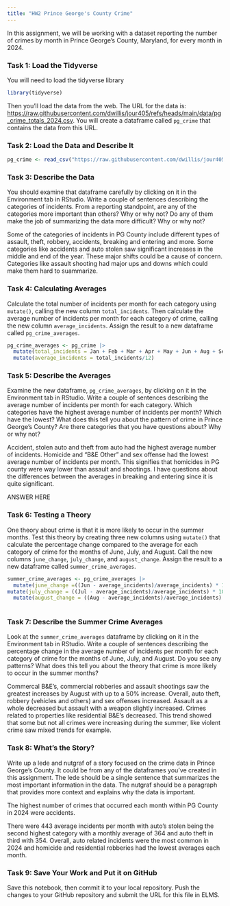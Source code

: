 ```yaml
---
title: "HW2 Prince George's County Crime"
---
```


In this assignment, we will be working with a dataset reporting the number of crimes by month in Prince George's County, Maryland, for every month in 2024.

### Task 1: Load the Tidyverse

You will need to load the tidyverse library

```r
library(tidyverse)
```

Then you'll load the data from the web. The URL for the data is: <https://raw.githubusercontent.com/dwillis/jour405/refs/heads/main/data/pg_crime_totals_2024.csv>. You will create a dataframe called `pg_crime` that contains the data from this URL.

### Task 2: Load the Data and Describe It

```r
pg_crime <- read_csv("https://raw.githubusercontent.com/dwillis/jour405/refs/heads/main/data/pg_crime_totals_2024.csv")

```

### Task 3: Describe the Data

You should examine that dataframe carefully by clicking on it in the Environment tab in RStudio. Write a couple of sentences describing the categories of incidents. From a reporting standpoint, are any of the categories more important than others? Why or why not? Do any of them make the job of summarizing the data more difficult? Why or why not?

Some of the categories of incidents in PG County include different types of assault, theft, robbery, accidents, breaking and entering and more. Some categories like accidents and auto stolen saw significant increases in the middle and end of the year. These major shifts could be a cause of concern. Categories like assault shooting had major ups and downs which could make them hard to suammarize.

### Task 4: Calculating Averages

Calculate the total number of incidents per month for each category using `mutate()`, calling the new column `total_incidents`. Then calculate the average number of incidents per month for each category of crime, calling the new column `average_incidents`. Assign the result to a new dataframe called `pg_crime_averages`.

```r
pg_crime_averages <- pg_crime |>
  mutate(total_incidents = Jan + Feb + Mar + Apr + May + Jun + Aug + Sep + Oct + Nov + Dec ) |>
  mutate(average_incidents = total_incidents/12)

```

### Task 5: Describe the Averages

Examine the new dataframe, `pg_crime_averages`, by clicking on it in the Environment tab in RStudio. Write a couple of sentences describing the average number of incidents per month for each category. Which categories have the highest average number of incidents per month? Which have the lowest? What does this tell you about the pattern of crime in Prince George's County? Are there categories that you have questions about? Why or why not?

Accident, stolen auto and theft from auto had the highest average number of incidents. Homicide and "B&E Other" and sex offense had the lowest average number of incidents per month. This signifies that homicides in PG county were way lower than assault and shootings. I have questions about the differences between the averages in breaking and entering since it is quite significant.

ANSWER HERE

### Task 6: Testing a Theory

One theory about crime is that it is more likely to occur in the summer months. Test this theory by creating three new columns using `mutate()` that calculate the percentage change compared to the average for each category of crime for the months of June, July, and August. Call the new columns `june_change`, `july_change`, and `august_change`. Assign the result to a new dataframe called `summer_crime_averages`.

```r
summer_crime_averages <- pg_crime_averages |>
  mutate(june_change =((Jun - average_incidents)/average_incidents) * 100) |>
mutate(july_change = ((Jul - average_incidents)/average_incidents) * 100) |>
  mutate(august_change = ((Aug - average_incidents)/average_incidents) *100)
  
```

### Task 7: Describe the Summer Crime Averages

Look at the `summer_crime_averages` dataframe by clicking on it in the Environment tab in RStudio. Write a couple of sentences describing the percentage change in the average number of incidents per month for each category of crime for the months of June, July, and August. Do you see any patterns? What does this tell you about the theory that crime is more likely to occur in the summer months?

Commercal B&E's, commercial robberies and assault shootings saw the greatest increases by August with up to a 50% increase. Overall, auto theft, robbery (vehicles and others) and sex offenses increased. Assault as a whole decreased but assault with a weapon slightly increased. Crimes related to properties like residential B&E's decreased. This trend showed that some but not all crimes were increasing during the summer, like violent crime saw mixed trends for example.

### Task 8: What's the Story?

Write up a lede and nutgraf of a story focused on the crime data in Prince George's County. It could be from any of the dataframes you've created in this assignment. The lede should be a single sentence that summarizes the most important information in the data. The nutgraf should be a paragraph that provides more context and explains why the data is important.

The highest number of crimes that occurred each month within PG County in 2024 were accidents.

There were 443 average incidents per month with auto's stolen being the second highest category with a monthly average of 364 and auto theft in third with 354. Overall, auto related incidents were the most common in 2024 and homicide and residential robberies had the lowest averages each month.

### Task 9: Save Your Work and Put it on GitHub

Save this notebook, then commit it to your local repository. Push the changes to your GitHub repository and submit the URL for this file in ELMS.
